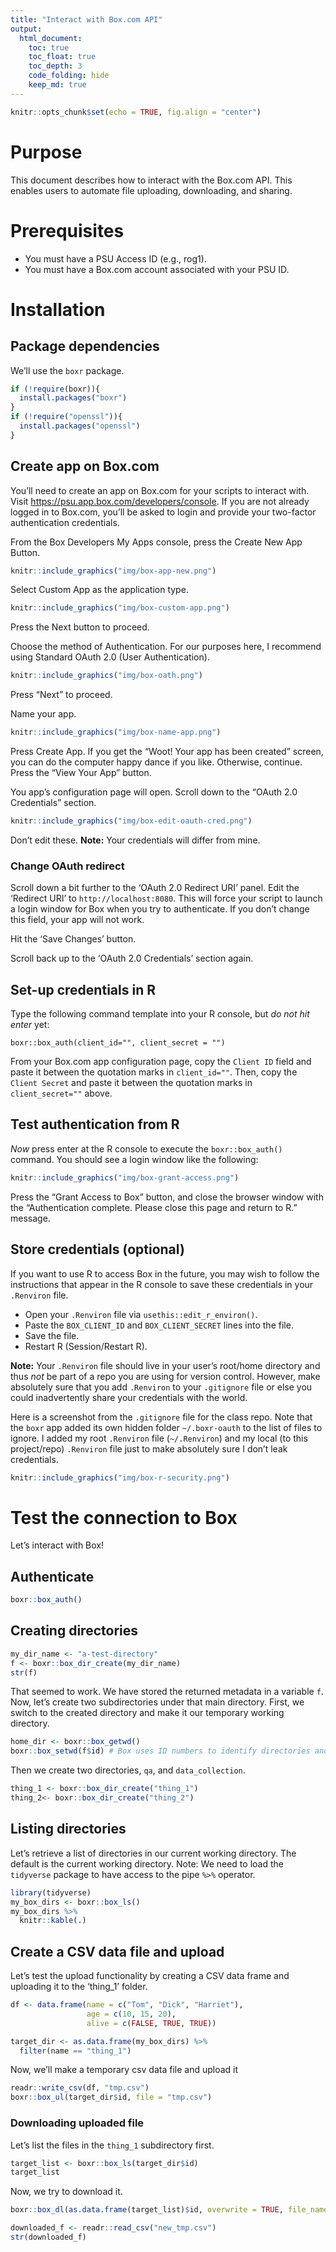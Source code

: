 ```yaml
---
title: "Interact with Box.com API"
output:
  html_document:
    toc: true
    toc_float: true
    toc_depth: 3
    code_folding: hide
    keep_md: true
---
```


```r
knitr::opts_chunk$set(echo = TRUE, fig.align = "center")
```

# Purpose

This document describes how to interact with the Box.com API.
This enables users to automate file uploading, downloading, and sharing.

# Prerequisites

- You must have a PSU Access ID (e.g., rog1).
- You must have a Box.com account associated with your PSU ID.

# Installation

## Package dependencies

We'll use the `boxr` package.

```r
if (!require(boxr)){
  install.packages("boxr")
}
if (!require("openssl")){
  install.packages("openssl")
}
```

## Create app on Box.com

You'll need to create an app on Box.com for your scripts to interact with. 
Visit <https://psu.app.box.com/developers/console>.
If you are not already logged in to Box.com, you'll be asked to login and provide your two-factor authentication credentials.

From the Box Developers My Apps console, press the Create New App Button.

```r
knitr::include_graphics("img/box-app-new.png")
```

Select Custom App as the application type.

```r
knitr::include_graphics("img/box-custom-app.png")
```

Press the Next button to proceed.

Choose the method of Authentication.
For our purposes here, I recommend using Standard OAuth 2.0 (User Authentication).

```r
knitr::include_graphics("img/box-oath.png")
```

Press "Next" to proceed.

Name your app.

```r
knitr::include_graphics("img/box-name-app.png")
```

Press Create App.
If you get the "Woot! Your app has been created" screen, you can do the computer happy dance if you like.
Otherwise, continue.
Press the "View Your App" button.

You app's configuration page will open.
Scroll down to the "OAuth 2.0 Credentials" section.

```r
knitr::include_graphics("img/box-edit-oauth-cred.png")
```

Don't edit these.
**Note:** Your credentials will differ from mine.

### Change OAuth redirect

Scroll down a bit further to the 'OAuth 2.0 Redirect URI' panel.
Edit the 'Redirect URI' to `http://localhost:8080`.
This will force your script to launch a login window for Box when you try to authenticate.
If you don't change this field, your app will not work.

Hit the 'Save Changes' button.

Scroll back up to the 'OAuth 2.0 Credentials' section again.

## Set-up credentials in R

Type the following command template into your R console, but *do not hit enter* yet:

```
boxr::box_auth(client_id="", client_secret = "")
```

From your Box.com app configuration page, copy the `Client ID` field and paste it between the quotation marks in `client_id=""`.
Then, copy the `Client Secret` and paste it between the quotation marks in `client_secret=""` above.

## Test authentication from R

*Now* press enter at the R console to execute the `boxr::box_auth()` command.
You should see a login window like the following:

```r
knitr::include_graphics("img/box-grant-access.png")
```

Press the "Grant Access to Box" button, and close the browser window with the "Authentication complete. Please close this page and return to R." message.

## Store credentials (optional)

If you want to use R to access Box in the future, you may wish to follow the instructions that appear in the R console to save these credentials in your `.Renviron` file.

- Open your `.Renviron` file via `usethis::edit_r_environ()`.
- Paste the `BOX_CLIENT_ID` and `BOX_CLIENT_SECRET` lines into the file.
- Save the file.
- Restart R (Session/Restart R).

**Note:** Your `.Renviron` file should live in your user's root/home directory and thus *not* be part of a repo you are using for version control.
However, make absolutely sure that you add `.Renviron` to your `.gitignore` file or else you could inadvertently share your credentials with the world.

Here is a screenshot from the `.gitignore` file for the class repo.
Note that the `boxr` app added its own hidden folder `~/.boxr-oauth` to the list of files to ignore.
I added my root `.Renviron` file (`~/.Renviron`) and my local (to this project/repo) `.Renviron` file just to make absolutely sure I don't leak credentials.

```r
knitr::include_graphics("img/box-r-security.png")
```

# Test the connection to Box

Let's interact with Box!

## Authenticate

```r
boxr::box_auth()
```

## Creating directories

```r
my_dir_name <- "a-test-directory"
f <- boxr::box_dir_create(my_dir_name)
str(f)
```

That seemed to work.
We have stored the returned metadata in a variable `f`.
Now, let's create two subdirectories under that main directory.
First, we switch to the created directory and make it our temporary working directory.

```r
home_dir <- boxr::box_getwd()
boxr::box_setwd(f$id) # Box uses ID numbers to identify directories and files.
```

Then we create two directories, `qa`, and `data_collection`.

```r
thing_1 <- boxr::box_dir_create("thing_1")
thing_2<- boxr::box_dir_create("thing_2")
```

## Listing directories

Let's retrieve a list of directories in our current working directory.
The default is the current working directory.
Note: We need to load the `tidyverse` package to have access to the pipe `%>%` operator.

```r
library(tidyverse)
my_box_dirs <- boxr::box_ls()
my_box_dirs %>%
  knitr::kable(.)
```

## Create a CSV data file and upload

Let's test the upload functionality by creating a CSV data frame and uploading it to the 'thing_1' folder.

```r
df <- data.frame(name = c("Tom", "Dick", "Harriet"),
                 age = c(10, 15, 20),
                 alive = c(FALSE, TRUE, TRUE))
```

```r
target_dir <- as.data.frame(my_box_dirs) %>%
  filter(name == "thing_1")
```

Now, we'll make a temporary csv data file and upload it 

```r
readr::write_csv(df, "tmp.csv")
boxr::box_ul(target_dir$id, file = "tmp.csv")
```

### Downloading uploaded file

Let's list the files in the `thing_1` subdirectory first.

```r
target_list <- boxr::box_ls(target_dir$id)
target_list
```

Now, we try to download it.

```r
boxr::box_dl(as.data.frame(target_list)$id, overwrite = TRUE, file_name = "new_tmp.csv")
```

```r
downloaded_f <- readr::read_csv("new_tmp.csv")
str(downloaded_f)
```
